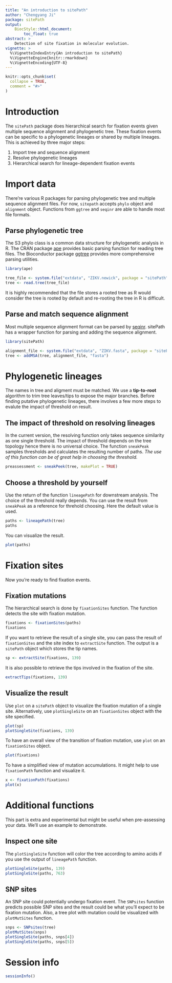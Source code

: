 ```yaml
---
title: "An introduction to sitePath"
author: "Chengyang Ji"
package: sitePath
output: 
    BiocStyle::html_document:
        toc_float: true
abstract: >
    Detection of site fixation in molecular evolution.
vignette: >
  %\VignetteIndexEntry{An introduction to sitePath}
  %\VignetteEngine{knitr::rmarkdown}
  %\VignetteEncoding{UTF-8}
---
```


```r
knitr::opts_chunk$set(
  collapse = TRUE,
  comment = "#>"
)
```

# Introduction

The `sitePath` package does hierarchical search for fixation events given multiple sequence alignment and phylogenetic tree. These fixation events can be specific to a phylogenetic lineages or shared by multiple lineages. This is achieved by three major steps:

1. Import tree and sequence alignment
2. Resolve phylogenetic lineages
3. Hierarchical search for lineage-dependent fixation events

# Import data

There're various R packages for parsing phylogenetic tree and multiple sequence alignment files. For now, `sitepath` accepts `phylo` object and `alignment` object. Functions from `ggtree` and `seqinr` are able to handle most file formats.

## Parse phylogenetic tree

The S3 phylo class is a common data structure for phylogenetic analysis in R. The CRAN package [ape](https://cran.r-project.org/web/packages/ape/index.html) provides basic parsing function for reading tree files. The Bioconductor package [ggtree](https://bioconductor.org/packages/release/bioc/html/ggtree.html) provides more comprehensive parsing utilities.


```r
library(ape)

tree_file <- system.file("extdata", "ZIKV.newick", package = "sitePath")
tree <- read.tree(tree_file)
```

It is highly recommended that the file stores a rooted tree as R would consider the tree is rooted by default and re-rooting the tree in R is difficult.

## Parse and match sequence alignment

Most multiple sequence alignment format can be parsed by [seqinr](https://cran.r-project.org/web/packages/seqinr/index.html). sitePath has a wrapper function for parsing and adding the sequence alignment.

```r
library(sitePath)

alignment_file <- system.file("extdata", "ZIKV.fasta", package = "sitePath")
tree <- addMSA(tree, alignment_file, "fasta")
```

# Phylogenetic lineages

The names in tree and aligment must be matched. We use a **tip-to-root** algorithm to trim tree leaves/tips to expose the major branches. Before finding putative phylogenetic lineages, there involves a few more steps to evalute the impact of threshold on result.

## The impact of threshold on resolving lineages

In the current version, the resolving function only takes sequence similarity as one single threshold. The impact of threshold depends on the tree topology hence there is no universal choice. The function `sneakPeak` samples thresholds and calculates the resulting number of paths. *The use of this function can be of great help in choosing the threshold.*

```r
preassessment <- sneakPeek(tree, makePlot = TRUE)
```

## Choose a threshold by yourself

Use the return of the function `lineagePath` for downstream analysis. The choice of the threshold really depends. You can use the result from `sneakPeak` as a reference for threhold choosing. Here the default value is used.

```r
paths <- lineagePath(tree)
paths
```

You can visualize the result.

```r
plot(paths)
```

# Fixation sites

Now you're ready to find fixation events.

## Fixation mutations

The hierarchical search is done by `fixationSites` function. The function detects the site with fixation mutation.

```r
fixations <- fixationSites(paths)
fixations
```

If you want to retrieve the result of a single site, you can pass the result of `fixationSites` and the site index to `extractSite` function. The output is a `sitePath` object which stores the tip names.

```r
sp <- extractSite(fixations, 139)
```

It is also possible to retrieve the tips involved in the fixation of the site.

```r
extractTips(fixations, 139)
```

## Visualize the result

Use `plot` on a `sitePath` object to visualize the fixation mutation of a single site. Alternatively, use `plotSingleSite` on an `fixationSites` object with the site specified.

```r
plot(sp)
plotSingleSite(fixations, 139)
```

To have an overall view of the transition of fixation mutation, use `plot` on an `fixationSites` object.

```r
plot(fixations)
```

To have a simplified view of mutation accumulations. It might help to use `fixationPath` function and visualize it.

```r
x <- fixationPath(fixations)
plot(x)
```

# Additional functions

This part is extra and experimental but might be useful when pre-assessing your data. We'll use an example to demonstrate.

## Inspect one site

The `plotSingleSite` function will color the tree according to amino acids if you use the output of `lineagePath` function.

```r
plotSingleSite(paths, 139)
plotSingleSite(paths, 763)
```

## SNP sites

An SNP site could potentially undergo fixation event. The `SNPsites` function predicts possible SNP sites and the result could be what you'll expect to be fixation mutation. Also, a tree plot with mutation could be visualized with `plotMutSites` function.

```r
snps <- SNPsites(tree)
plotMutSites(snps)
plotSingleSite(paths, snps[4])
plotSingleSite(paths, snps[5])
```

# Session info {.unnumbered}
```r
sessionInfo()
```
